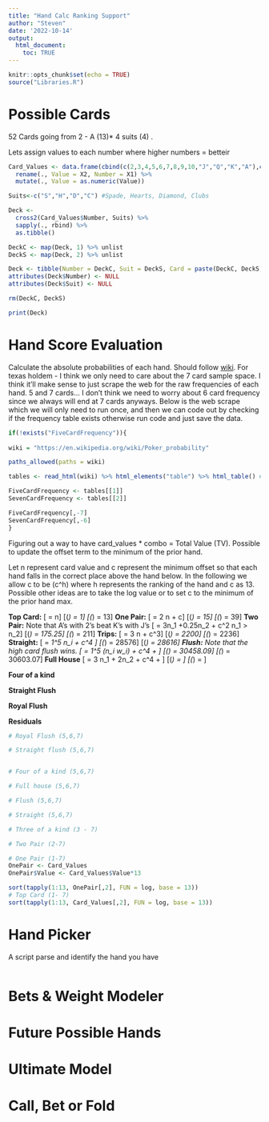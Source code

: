 ```yaml
---
title: "Hand Calc Ranking Support"
author: "Steven"
date: '2022-10-14'
output: 
  html_document:
    toc: TRUE
---
```


```r
knitr::opts_chunk$set(echo = TRUE)
source("Libraries.R")

```


# Possible Cards

52 Cards going from 2 - A (13)*  4 suits (4) . 

Lets assign values to each number where higher numbers = betteir

```r

Card_Values <- data.frame(cbind(c(2,3,4,5,6,7,8,9,10,"J","Q","K","A"),c(1:13))) %>% 
  rename(., Value = X2, Number = X1) %>% 
  mutate(., Value = as.numeric(Value))

Suits<-c("S","H","D","C") #Spade, Hearts, Diamond, Clubs

Deck <-
  cross2(Card_Values$Number, Suits) %>% 
  sapply(., rbind) %>%  
  as.tibble()

DeckC <- map(Deck, 1) %>% unlist
DeckS <- map(Deck, 2) %>% unlist

Deck <- tibble(Number = DeckC, Suit = DeckS, Card = paste(DeckC, DeckS, sep = ""))  %>% left_join(., Card_Values, by = c("Number" = "Number"))
attributes(Deck$Number) <- NULL
attributes(Deck$Suit) <- NULL

rm(DeckC, DeckS)

print(Deck)

```

# Hand Score Evaluation

Calculate the absolute probabilities of each hand. Should follow [wiki](https://en.wikipedia.org/wiki/Poker_probability). For texas holdem - I think we only need to care about the 7 card sample space. I think it'll make sense to just scrape the web for the raw frequencies of each hand. 5 and 7 cards... I don't think we need to worry about 6 card frequency since we always will end at 7 cards anyways. Below is the web scrape which we will only need to run once, and then we can code out by checking if the frequency table exists otherwise run code and just save the data.

```r

if(!exists("FiveCardFrequency")){
  
wiki = "https://en.wikipedia.org/wiki/Poker_probability"

paths_allowed(paths = wiki)

tables <- read_html(wiki) %>% html_elements("table") %>% html_table() # Might need to find where the table are if they move

FiveCardFrequency <- tables[[1]]
SevenCardFrequency <- tables[[2]]

FiveCardFrequency[,-7]
SevenCardFrequency[,-6]
}


```


Figuring out a way to have card_values * combo = Total Value (TV). Possible to update the offset term to the minimum of the prior hand.

Let n represent card value and c represent the minimum offset so that each hand falls in the correct place above the hand below. In the following we allow c to be \(c^h\) where h represents the ranking of the hand and c as 13. Possible other ideas are to take the log value or to set c to the minimum of the prior hand max. 

**Top Card:**
\[\text{TV} = n\]
\[\min (\text{TV}_\text{Top Card}) = 1\]
\[\max (\text{TV}_\text{Top Card}) = 13\]
**One Pair:** 
\[\text{TV} =  2 \sum n + c\]
\[\min (\text{TV}_\text{Pair}) = 15\]
\[\max (\text{TV}_\text{Pair}) = 39\]
**Two Pair:** Note that A's with 2's beat K's with J's
\[\text{TV} = 3n_1 +0.25n_2 + c^2 \text{, where } n_1 > n_2\]
\[\min (\text{TV}_\text{Two Pair}) = 175.25\]
\[\max (\text{TV}_\text{Two Pair}) = 211\]
**Trips:**
\[\text{TV} = 3 \times \sum n + c^3\]
\[\min (\text{TV}_\text{Trips}) = 2200\]
\[\max (\text{TV}_\text{Trips}) = 2236\]
**Straight:**
\[\text{TV} = \sum_1^5 n_i + c^4 \text{, where n is consecutive} \]
\[\min (\text{TV}_\text{Straight}) = 28576\]
\[\max (\text{TV}_\text{Straight}) = 28616\]
**Flush:** Note that the high card flush wins. 
\[\text{TV} = \sum_1^5 (n_i \times w_i) + c^4 + \text{Flush Bonus} \text{, where \(w_i = \{x^2,x,x^0,x^{-1},x^{-2} \}\) and \(x \geq 12\) and \(n_{i+1} \geq n_i\)}\]
\[\min (\text{TV}_\text{Flush}) = 30458.09\]
\[\max (\text{TV}_\text{Flush}) = 30603.07\]
**Full House**
\[\text{TV} = 3 n_1 + 2n_2 + c^4 + \text{Flush Bonus} \text{ where n1 had 3 cards and n2 has 2} \]
\[\min (\text{TV}_\text{FH}) = \]
\[\max (\text{TV}_\text{FH}) = \]

**Four of a kind**

**Straight Flush**

**Royal Flush**

**Residuals**

```r


# Royal Flush (5,6,7)

# Straight flush (5,6,7)


# Four of a kind (5,6,7)

# Full house (5,6,7)

# Flush (5,6,7)

# Straight (5,6,7)

# Three of a kind (3 - 7)

# Two Pair (2-7)

# One Pair (1-7)
OnePair <- Card_Values
OnePair$Value <- Card_Values$Value*13

sort(tapply(1:13, OnePair[,2], FUN = log, base = 13))
# Top Card (1- 7)
sort(tapply(1:13, Card_Values[,2], FUN = log, base = 13))

```

# Hand Picker
A script parse and identify the hand you have


```r

```

# Bets & Weight Modeler

# Future Possible Hands

# Ultimate Model

# Call, Bet or Fold

